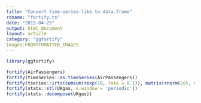 ```yaml
---
title: "Convert time-series-like to data.frame"
rdname: "fortify.ts"
date: "2015-04-25"
output: html_document
layout: article
category: "ggfortify"
images:FRONTFOMATTER_IMAGES
---
```


```r
library(ggfortify)
```

```r
fortify(AirPassengers)
fortify(timeSeries::as.timeSeries(AirPassengers))
fortify(tseries::irts(cumsum(rexp(10, rate = 0.1)), matrix(rnorm(20), ncol=2)))
fortify(stats::stl(UKgas, s.window = 'periodic'))
fortify(stats::decompose(UKgas))



```